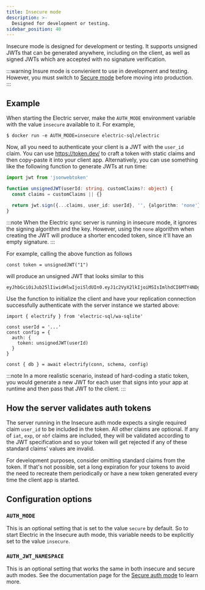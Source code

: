 ```yaml
---
title: Insecure mode
description: >-
  Designed for development or testing.
sidebar_position: 40
---
```


Insecure mode is designed for development or testing. It supports unsigned JWTs that can be generated anywhere, including on the client, as well as signed JWTs which are accepted with no signature verification.

:::warning
Insure mode is convienient to use in development and testing.  However, you must switch to [Secure mode](./secure.mdx) before moving into production.
:::

## Example

When starting the Electric server, make the `AUTH_MODE` environment variable with the value `insecure` available to it. For example,

```shell
$ docker run -e AUTH_MODE=insecure electric-sql/electric
```

Now, all you need to authenticate your client is a JWT with the `user_id` claim. You can use https://token.dev/ to craft a token with static claims and then copy-paste it into your client app. Alternatively, you can use something like the following function to generate JWTs at run time:

```typescript
import jwt from 'jsonwebtoken'

function unsignedJWT(userId: string, customClaims?: object) {
  const claims = customClaims || {}

  return jwt.sign({...claims, user_id: userId}, '', {algorithm: 'none'})
}
```

:::note
When the Electric sync server is running in insecure mode, it ignores the signing algorithm and the key. However, using the `none` algorithm when creating the JWT will produce a shorter encoded token, since it'll have an empty signature.
:::

For example, calling the above function as follows

```tsx
const token = unsignedJWT("1")
```

will produce an unsigned JWT that looks similar to this

```
eyJhbGciOiJub25lIiwidHlwIjoiSldUIn0.eyJ1c2VyX2lkIjoiMSIsImlhdCI6MTY4NDg3ODEwM30.
```

Use the function to initialize the client and have your replication connection successfully authenticate with the server instance we started above:

```tsx
import { electrify } from 'electric-sql/wa-sqlite'

const userId = '...'
const config = {
  auth: {
    token: unsignedJWT(userId)
  }
}

const { db } = await electrify(conn, schema, config)
```

:::note
In a more realistic scenario, instead of hard-coding a static token, you would generate a new JWT for each user that signs into your app at runtime and then pass that JWT to the client.
:::

## How the server validates auth tokens

The server running in the Insecure auth mode expects a single required claim `user_id` to be included in the token. All other claims are optional. If any of `iat`, `exp`, or `nbf` claims are included, they will be validated according to the JWT specification and so your token will get rejected if any of these standard claims' values are invalid.

For development purposes, consider omitting standard claims from the token. If that's not possible, set a long expiration for your tokens to avoid the need to recreate them periodically or have a new token generated every time the client app is started.

## Configuration options

### `AUTH_MODE`

This is an optional setting that is set to the value `secure` by default. So to start Electric in the Insecure auth mode, this variable needs to be explicitly set to the value `insecure`.

### `AUTH_JWT_NAMESPACE`

This is an optional setting that works the same in both insecure and secure auth modes. See the documentation page for the [Secure auth mode](./secure.mdx#auth_jwt_namespace) to learn more.
